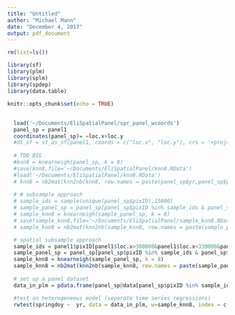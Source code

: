 ```yaml
---
title: "Untitled"
author: "Michael Mann"
date: "December 4, 2017"
output: pdf_document
---
```


```r
rm(list=ls())

library(sf)
library(plm)
library(splm)
library(spdep)
library(data.table)

knitr::opts_chunk$set(echo = TRUE)
```

##  


```r
  load('~/Documents/EliSpatialPanel/spr_panel_wcoords')
  panel_sp = panel1
  coordinates(panel_sp)= ~loc.x+loc.y
  #dt_sf = st_as_sf(panel1, coords = c("loc.x", "loc.y"), crs = '+proj=utm +zone=19 +datum=WGS84 +units=m +no_defs +ellps=WGS84 +towgs84=0,0,0', agr = "constant")
  
  # TOO BIG
  #knn8 = knearneigh(panel_sp, k = 8)
  #save(knn8,file='~/Documents/EliSpatialPanel/knn8.RData')  
  #load('~/Documents/EliSpatialPanel/knn8.RData') 
  # knn8 = nb2mat(knn2nb(knn8, row.names = paste(panel_sp$yr,panel_sp$pixID,sep='_')) ) #Error: cannot allocate vector of size 4055.6 Gb
  
  # # subsample approach
  # sample_ids = sample(unique(panel_sp$pixID),15000)
  # sample_panel_sp = panel_sp[panel_sp$pixID %in% sample_ids & panel_sp$yr == 2000,]  # Limit to one observation per id
  # sample_knn8 = knearneigh(sample_panel_sp, k = 8)
  # save(sample_knn8,file='~/Documents/EliSpatialPanel/sample_knn8.RData')  
  # sample_knn8 = nb2mat(knn2nb(sample_knn8, row.names = paste(sample_panel_sp$yr,sample_panel_sp$pixID,sep='_')) ) 

  # spatial subsample approach
  sample_ids = panel1$pixID[panel1$loc.x>300000&panel1$loc.x<330000&panel1$loc.y>4900000&panel1$loc.y<4950000]
  sample_panel_sp = panel_sp[panel_sp$pixID %in% sample_ids & panel_sp$yr == 2000,]  # Limit to one observation per id
  sample_knn8 = knearneigh(sample_panel_sp, k = 8)
  sample_knn8 = nb2mat(knn2nb(sample_knn8, row.names = paste(sample_panel_sp$yr,sample_panel_sp$pixID,sep='_')) ) 
   
  # set up a panel dataset
  data_in_plm = pdata.frame(panel_sp@data[panel_sp$pixID %in% sample_ids,], index=c("pixID","yr"),  row.names=TRUE)

  #test on heterogeneous model (separate time series regressions)
  rwtest(springdoy ~  yr, data = data_in_plm, w=sample_knn8, index = c("pixID", " yr"),model = "within", test='rho')
 
```
 

